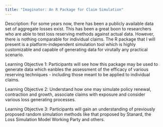 ```yaml
---
title: "Imaginator: An R Package for Claim Simulation"
---
```


Description:
For some years now, there has been a publicly available data set of aggregate losses exist. This has been a great boon to researchers who are able to test loss reserving methods against actual data. However, there is nothing comparable for individual claims. The R package that I will present is a platform-independent simulation tool which is highly customizable and capable of generating data for virutally any practical scenario.  

Learning Objective 1:
Participants will see how this package may be used to generate data which eanbles the assessment of the efficacy of various reserving techniques - including those meant to be applied to individual claims.

Learning Objective 2:
Understand how one may simulate policy renewal, contraction and growth, associate claims with exposure and consider various loss generating processes.

Learning Objective 3:
Participants will gain an understanding of previously proposed random simulation methods like that proposed by Stanard, the Loss Simulation Model Working Party and others.
